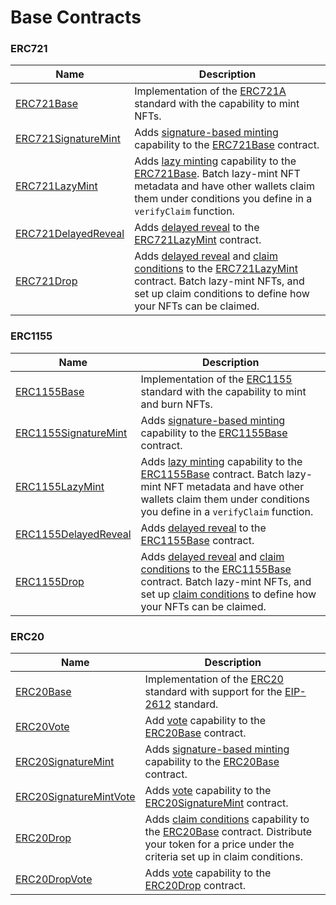 # Base Contracts

### ERC721

| Name                                                                          | Description                                                                                                                                                                                                                                                                                                                         |
| ----------------------------------------------------------------------------- | ----------------------------------------------------------------------------------------------------------------------------------------------------------------------------------------------------------------------------------------------------------------------------------------------------------------------------------- |
| [ERC721Base](/contracts/build/base-contracts/erc-721/base)                    | Implementation of the [ERC721A](https://www.erc721a.org/) standard with the capability to mint NFTs.                                                                                                                                                                                                                                |
| [ERC721SignatureMint](/contracts/build/base-contracts/erc-721/signature-mint) | Adds [signature-based minting](/glossary/signature-based-minting) capability to the [ERC721Base](/contracts/build/base-contracts/erc-721/base) contract.                                                                                                                                                                            |
| [ERC721LazyMint](/contracts/build/base-contracts/erc-721/lazy-mint)           | Adds [lazy minting](/contracts/build/extensions/general/LazyMint) capability to the [ERC721Base](/contracts/build/base-contracts/erc-721/base). Batch lazy-mint NFT metadata and have other wallets claim them under conditions you define in a `verifyClaim` function.                                                             |
| [ERC721DelayedReveal](/contracts/build/base-contracts/erc-721/delayed-reveal) | Adds [delayed reveal](/contracts/build/extensions/general/DelayedReveal) to the [ERC721LazyMint](/contracts/build/base-contracts/erc-721/lazy-mint) contract.                                                                                                                                                                       |
| [ERC721Drop](/contracts/build/base-contracts/erc-721/drop)                    | Adds [delayed reveal](/contracts/build/extensions/general/DelayedReveal) and [claim conditions](/contracts/build/extensions/general/DropSinglePhase) to the [ERC721LazyMint](/contracts/build/base-contracts/erc-721/lazy-mint) contract. Batch lazy-mint NFTs, and set up claim conditions to define how your NFTs can be claimed. |

### ERC1155

| Name                                                                            | Description                                                                                                                                                                                                                                                                                                                                                                                     |
| ------------------------------------------------------------------------------- | ----------------------------------------------------------------------------------------------------------------------------------------------------------------------------------------------------------------------------------------------------------------------------------------------------------------------------------------------------------------------------------------------- |
| [ERC1155Base](/contracts/build/base-contracts/erc-1155/base)                    | Implementation of the [ERC1155](https://eips.ethereum.org/EIPS/eip-1155) standard with the capability to mint and burn NFTs.                                                                                                                                                                                                                                                                    |
| [ERC1155SignatureMint](/contracts/build/base-contracts/erc-1155/signature-mint) | Adds [signature-based minting](/glossary/signature-based-minting) capability to the [ERC1155Base](/contracts/build/base-contracts/erc-1155/base) contract.                                                                                                                                                                                                                                      |
| [ERC1155LazyMint](/contracts/build/base-contracts/erc-1155/lazy-mint)           | Adds [lazy minting](/contracts/build/extensions/general/LazyMint) capability to the [ERC1155Base](/contracts/build/base-contracts/erc-1155/base) contract. Batch lazy-mint NFT metadata and have other wallets claim them under conditions you define in a `verifyClaim` function.                                                                                                              |
| [ERC1155DelayedReveal](/contracts/build/base-contracts/erc-1155/delayed-reveal) | Adds [delayed reveal](/contracts/build/extensions/general/DelayedReveal) to the [ERC1155Base](/contracts/build/base-contracts/erc-1155/base) contract.                                                                                                                                                                                                                                          |
| [ERC1155Drop](/contracts/build/base-contracts/erc-1155/drop)                    | Adds [delayed reveal](/contracts/build/extensions/general/DelayedReveal) and [claim conditions](/contracts/build/extensions/general/DropSinglePhase1155) to the [ERC1155Base](/contracts/build/base-contracts/erc-1155/base) contract. Batch lazy-mint NFTs, and set up [claim conditions](/contracts/build/extensions/erc-1155/ERC1155DropSinglePhase) to define how your NFTs can be claimed. |

### ERC20

| Name                                                                                 | Description                                                                                                                                                                                                                                        |
| ------------------------------------------------------------------------------------ | -------------------------------------------------------------------------------------------------------------------------------------------------------------------------------------------------------------------------------------------------- |
| [ERC20Base](/contracts/build/base-contracts/erc-20/base)                             | Implementation of the [ERC20](/contracts/build/extensions/erc-20/ERC20) standard with support for the [EIP-2612](https://eips.ethereum.org/EIPS/eip-2612) standard.                                                                                |
| [ERC20Vote](/contracts/build/base-contracts/erc-20/vote)                             | Add [vote](https://github.com/thirdweb-dev/contracts/blob/main/contracts/openzeppelin-presets/token/ERC20/extensions/ERC20Votes.sol) capability to the [ERC20Base](/contracts/build/base-contracts/erc-20/base) contract.                          |
| [ERC20SignatureMint](/contracts/build/base-contracts/erc-20/signature-mint)          | Adds [signature-based minting](/glossary/signature-based-minting) capability to the [ERC20Base](/contracts/build/base-contracts/erc-20/base) contract.                                                                                             |
| [ERC20SignatureMintVote](/contracts/build/base-contracts/erc-20/signature-mint-vote) | Adds [vote](https://github.com/thirdweb-dev/contracts/blob/main/contracts/openzeppelin-presets/token/ERC20/extensions/ERC20Votes.sol) capability to the [ERC20SignatureMint](/contracts/build/base-contracts/erc-20/signature-mint) contract.      |
| [ERC20Drop](/contracts/build/base-contracts/erc-20/drop)                             | Adds [claim conditions](/contracts/build/extensions/general/DropSinglePhase) capability to the [ERC20Base](/contracts/build/base-contracts/erc-20/base) contract. Distribute your token for a price under the criteria set up in claim conditions. |
| [ERC20DropVote](/contracts/build/base-contracts/erc-20/drop-vote)                    | Adds [vote](https://github.com/thirdweb-dev/contracts/blob/main/contracts/openzeppelin-presets/token/ERC20/extensions/ERC20Votes.sol) capability to the [ERC20Drop](/contracts/build/base-contracts/erc-20/drop) contract.                         |
